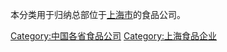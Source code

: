 本分类用于归纳总部位于[[上海市|上海市]]的食品公司。

[[Category:中国各省食品公司|Category:中国各省食品公司]]
[[Category:上海食品企业|Category:上海食品企业]]